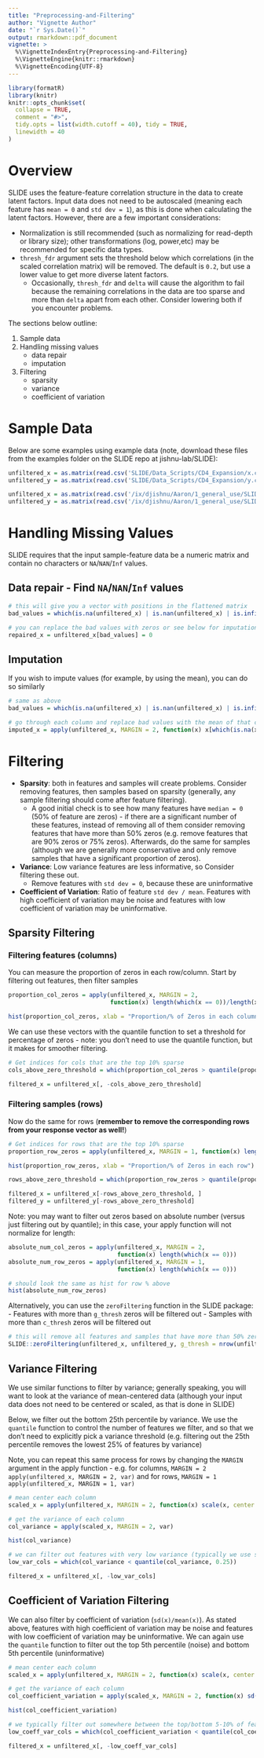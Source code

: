 ```yaml
---
title: "Preprocessing-and-Filtering"
author: "Vignette Author"
date: "`r Sys.Date()`"
output: rmarkdown::pdf_document
vignette: >
  %\VignetteIndexEntry{Preprocessing-and-Filtering}
  %\VignetteEngine{knitr::rmarkdown}
  %\VignetteEncoding{UTF-8}
---
```


```r
library(formatR)
library(knitr)
knitr::opts_chunk$set(
  collapse = TRUE,
  comment = "#>",
  tidy.opts = list(width.cutoff = 40), tidy = TRUE,
  linewidth = 40
)
```

# Overview
SLIDE uses the feature-feature correlation structure in the data to create latent factors. Input data does not need to be autoscaled (meaning each feature has `mean = 0` and `std dev = 1`), as this is done when calculating the latent factors. However, there are a few important considerations:

* Normalization is still recommended (such as normalizing for read-depth or library size); other transformations (log, power,etc) may be recommended for specific data types. 
* `thresh_fdr` argument sets the threshold below which correlations (in the scaled correlation matrix) will be removed. The default is `0.2`, but use a lower value to get more diverse latent factors.
  + Occasionally, `thresh_fdr` and `delta` will cause the algorithm to fail because the remaining correlations in the data are too sparse and more than `delta` apart from each other. Consider lowering both if you encounter problems.

The sections below outline:

1. Sample data
2. Handling missing values
    + data repair
    + imputation
3. Filtering
    + sparsity
    + variance
    + coefficient of variation




# Sample Data
Below are some examples using example data (note, download these files from the examples folder on the SLIDE repo at jishnu-lab/SLIDE):
```r
unfiltered_x = as.matrix(read.csv('SLIDE/Data_Scripts/CD4_Expansion/x.csv', row.names = 1))
unfiltered_y = as.matrix(read.csv('SLIDE/Data_Scripts/CD4_Expansion/y.csv', row.names = 1))

```

```r
unfiltered_x = as.matrix(read.csv('/ix/djishnu/Aaron/1_general_use/SLIDE/Data_Scripts/CD4_Expansion/x.csv', row.names = 1))
unfiltered_y = as.matrix(read.csv('/ix/djishnu/Aaron/1_general_use/SLIDE/Data_Scripts/CD4_Expansion/y.csv', row.names = 1))

```
# Handling Missing Values
SLIDE requires that the input sample-feature data be a numeric matrix and contain no characters or `NA`/`NAN`/`Inf` values. 

## Data repair - Find `NA`/`NAN`/`Inf` values
```r

# this will give you a vector with positions in the flattened matrix
bad_values = which(is.na(unfiltered_x) | is.nan(unfiltered_x) | is.infinite(unfiltered_x))

# you can replace the bad values with zeros or see below for imputation
repaired_x = unfiltered_x[bad_values] = 0
```

## Imputation
If you wish to impute values (for example, by using the mean), you can do so similarly
```r
# same as above
bad_values = which(is.na(unfiltered_x) | is.nan(unfiltered_x) | is.infinite(unfiltered_x))

# go through each column and replace bad values with the mean of that column
imputed_x = apply(unfiltered_x, MARGIN = 2, function(x) x[which(is.na(x) | is.nan(x) | is.infinite(x))] = mean(x, na.rm = TRUE))
```

# Filtering
* **Sparsity**: both in features and samples will create problems. Consider removing features, then samples based on sparsity (generally, any sample filtering should come after feature filtering). 
  + A good initial check is to see how many features have `median = 0` (50% of feature are zeros) - if there are a significant number of these features, instead of removing all of them consider removing features that have more than 50% zeros (e.g. remove features that are 90% zeros or 75% zeros). Afterwards, do the same for samples (although we are generally more conservative and only remove samples that have a significant proportion of zeros).
* **Variance**: Low variance features are less informative, so Consider filtering these out. 
  + Remove features with `std dev = 0`, because these are uninformative
* **Coefficient of Variation**: Ratio of feature `std dev / mean`. Features with high coefficient of variation may be noise and features with low coefficient of variation may be uninformative.

## Sparsity Filtering

### Filtering features (columns)
You can measure the proportion of zeros in each row/column. Start by filtering out features, then filter samples
```r
proportion_col_zeros = apply(unfiltered_x, MARGIN = 2, 
                             function(x) length(which(x == 0))/length(x))

hist(proportion_col_zeros, xlab = "Proportion/% of Zeros in each column")
```

We can use these vectors with the quantile function to set a threshold for percentage of zeros - note: you don't need to use the quantile function, but it makes for smoother filtering.
```r
# Get indices for cols that are the top 10% sparse
cols_above_zero_threshold = which(proportion_col_zeros > quantile(proportion_col_zeros, 0.9))

filtered_x = unfiltered_x[, -cols_above_zero_threshold]
```

### Filtering samples (rows)
Now do the same for rows (**remember to remove the corresponding rows from your response vector as well!**)
```r
# Get indices for rows that are the top 10% sparse
proportion_row_zeros = apply(unfiltered_x, MARGIN = 1, function(x) length(which(x == 0))/length(x))

hist(proportion_row_zeros, xlab = "Proportion/% of Zeros in each row")

rows_above_zero_threshold = which(proportion_row_zeros > quantile(proportion_row_zeros, 0.9))

filtered_x = unfiltered_x[-rows_above_zero_threshold, ]
filtered_y = unfiltered_y[-rows_above_zero_threshold]
```

Note: you may want to filter out zeros based on absolute number (versus just filtering out by quantile); in this case, your apply function will not normalize for length:
```r
absolute_num_col_zeros = apply(unfiltered_x, MARGIN = 2, 
                               function(x) length(which(x == 0)))
absolute_num_row_zeros = apply(unfiltered_x, MARGIN = 1, 
                               function(x) length(which(x == 0)))

# should look the same as hist for row % above
hist(absolute_num_row_zeros)
```

Alternatively, you can use the `zeroFiltering` function in the SLIDE package:
- Features with more than `g_thresh` zeros will be filtered out 
- Samples with more than `c_thresh` zeros will be filtered out

```r

# this will remove all features and samples that have more than 50% zeros (any feature or column with median = 0)
SLIDE::zeroFiltering(unfiltered_x, unfiltered_y, g_thresh = nrow(unfiltered_x)/2, c_thresh = ncol(unfiltered_x)/2)
```

## Variance Filtering

We use similar functions to filter by variance; generally speaking, you will want to look at the variance of mean-centered data (although your input data does not need to be centered or scaled, as that is done in SLIDE)

Below, we filter out the bottom 25th percentile by variance. We use the `quantile` function to control the number of features we filter, and so that we don't need to explicitly pick a variance threshold (e.g. filtering out the 25th percentile removes the lowest 25% of features by variance)

Note, you can repeat this same process for rows by changing the `MARGIN` argument in the apply function - e.g. for columns, `MARGIN = 2` `apply(unfiltered_x, MARGIN = 2, var)` and for rows, `MARGIN = 1` `apply(unfiltered_x, MARGIN = 1, var)`

```r

# mean center each column
scaled_x = apply(unfiltered_x, MARGIN = 2, function(x) scale(x, center = TRUE, scale = FALSE))

# get the variance of each column
col_variance = apply(scaled_x, MARGIN = 2, var)

hist(col_variance)

# we can filter out features with very low variance (typically we use somewhere between the 25th-45th percentiles). We use 25th percentile below
low_var_cols = which(col_variance < quantile(col_variance, 0.25))

filtered_x = unfiltered_x[, -low_var_cols]
```

## Coefficient of Variation Filtering

We can also filter by coefficient of variation (`sd(x)/mean(x)`). As stated above, features with high coefficient of variation may be noise and features with low coefficient of variation may be uninformative. We can again use the `quantile` function to filter out the top 5th percentile (noise) and bottom 5th percentile (uninformative)
```r

# mean center each column
scaled_x = apply(unfiltered_x, MARGIN = 2, function(x) scale(x, center = TRUE, scale = FALSE))

# get the variance of each column
col_coefficient_variation = apply(scaled_x, MARGIN = 2, function(x) sd(x)/mean(x))

hist(col_coefficient_variation)

# we typically filter out somewhere between the top/bottom 5-10% of features; filtering out top and bottom 5% shown below
low_coeff_var_cols = which(col_coefficient_variation < quantile(col_coefficient_variation, 0.05) | col_coefficient_variation > quantile(col_coefficient_variation, 0.95))

filtered_x = unfiltered_x[, -low_coeff_var_cols]
```
